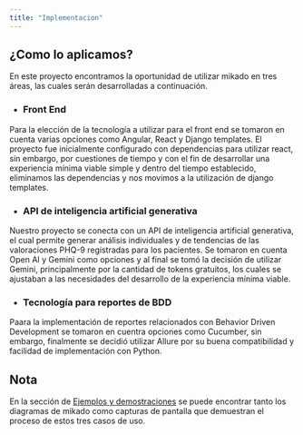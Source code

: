 ```yaml
---
title: "Implementacion"
---
```


## ¿Como lo aplicamos?

En este proyecto encontramos la oportunidad de utilizar mikado en tres áreas, las cuales serán desarrolladas a continuación.

- ### Front End

Para la elección de la tecnología a utilizar para el front end se tomaron en cuenta varias opciones como Angular, React y Django templates. El proyecto fue inicialmente configurado con dependencias para utilizar react, sin embargo, por cuestiones de tiempo y con el fin de desarrollar una experiencia mínima viable simple y dentro del tiempo establecido, eliminamos las dependencias y nos movimos a la utilización de django templates.

- ### API de inteligencia artificial generativa

Nuestro proyecto se conecta con un API de inteligencia artificial generativa, el cual permite generar análisis individuales y de tendencias de las valoraciones PHQ-9 registradas para los pacientes. Se tomaron en cuenta Open AI y Gemini como opciones y al final se tomó la decisión de utilizar Gemini, principalmente por la cantidad de tokens gratuitos, los cuales se ajustaban a las necesidades del desarrollo de la experiencia mínima viable.

- ### Tecnología para reportes de BDD

Paara la implementación de reportes relacionados con Behavior Driven Development se tomaron en cuentra opciones como Cucumber, sin embargo, finalmente se decidió utilizar Allure por su buena compatibilidad y facilidad de implementación con Python.



## Nota
 En la sección de [Ejemplos y demostraciones](ejemplos.qmd) se puede encontrar tanto los diagramas de mikado como capturas de pantalla que demuestran el proceso de estos tres casos de uso.
